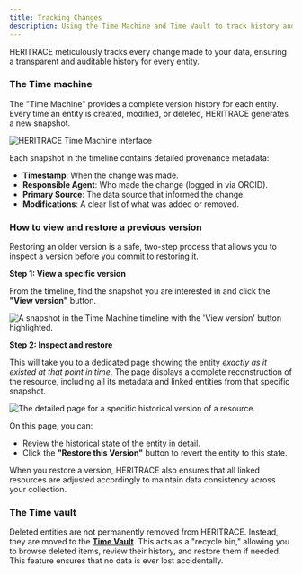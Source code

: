 ```yaml
---
title: Tracking Changes
description: Using the Time Machine and Time Vault to track history and manage versions in HERITRACE.
---
```


HERITRACE meticulously tracks every change made to your data, ensuring a transparent and auditable history for every entity.

### The Time machine

The "Time Machine" provides a complete version history for each entity. Every time an entity is created, modified, or deleted, HERITRACE generates a new snapshot.

<Image src={timeMachineImage} alt="HERITRACE Time Machine interface" width={800} height={600} />

Each snapshot in the timeline contains detailed provenance metadata:
-   **Timestamp**: When the change was made.
-   **Responsible Agent**: Who made the change (logged in via ORCID).
-   **Primary Source**: The data source that informed the change.
-   **Modifications**: A clear list of what was added or removed.

### How to view and restore a previous version

Restoring an older version is a safe, two-step process that allows you to inspect a version before you commit to restoring it.

**Step 1: View a specific version**

From the timeline, find the snapshot you are interested in and click the **"View version"** button.

<Image src={viewVersionImage} alt="A snapshot in the Time Machine timeline with the 'View version' button highlighted." width={800} height={600} />

**Step 2: Inspect and restore**

This will take you to a dedicated page showing the entity *exactly as it existed at that point in time*. The page displays a complete reconstruction of the resource, including all its metadata and linked entities from that specific snapshot.

<Image src={versionImage} alt="The detailed page for a specific historical version of a resource." width={800} height={600} />

On this page, you can:
-   Review the historical state of the entity in detail.
-   Click the **"Restore this Version"** button to revert the entity to this state.

When you restore a version, HERITRACE also ensures that all linked resources are adjusted accordingly to maintain data consistency across your collection.

### The Time vault

Deleted entities are not permanently removed from HERITRACE. Instead, they are moved to the [**Time Vault**](../time-vault). This acts as a "recycle bin," allowing you to browse deleted items, review their history, and restore them if needed. This feature ensures that no data is ever lost accidentally. 